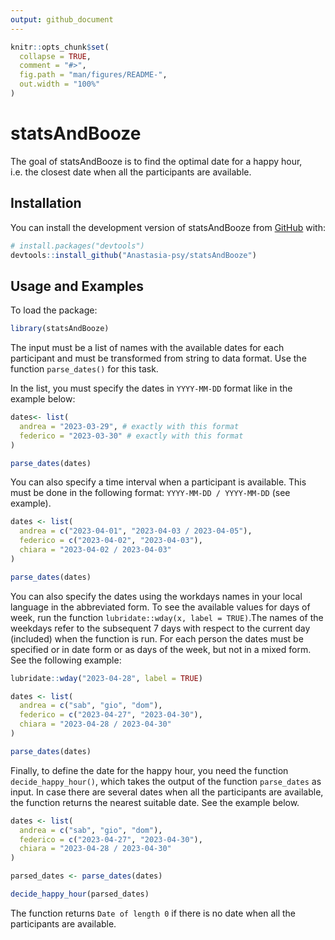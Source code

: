 ```yaml
---
output: github_document
---
```


<!-- README.md is generated from README.Rmd. Please edit that file -->

```r
knitr::opts_chunk$set(
  collapse = TRUE,
  comment = "#>",
  fig.path = "man/figures/README-",
  out.width = "100%"
)
```

# statsAndBooze

<!-- badges: start -->
<!-- badges: end -->

The goal of statsAndBooze is to find the optimal date for a happy hour, i.e. the closest date when all the participants are available.

## Installation

You can install the development version of statsAndBooze from [GitHub](https://github.com/) with:

``` r
# install.packages("devtools")
devtools::install_github("Anastasia-psy/statsAndBooze")
```

## Usage and Examples

To load the package:

```r
library(statsAndBooze)
```

The input must be a list of names with the available dates for each participant and must be transformed from string to data format. Use the function `parse_dates()` for this task.

In the list, you must specify the dates in `YYYY-MM-DD` format like in the example below:
```r
dates<- list(
  andrea = "2023-03-29", # exactly with this format
  federico = "2023-03-30" # exactly with this format
)

parse_dates(dates)
```

You can also specify a time interval when a participant is available. This must be
done in the following format: `YYYY-MM-DD / YYYY-MM-DD` (see example).


```r
dates <- list(
  andrea = c("2023-04-01", "2023-04-03 / 2023-04-05"),
  federico = c("2023-04-02", "2023-04-03"),
  chiara = "2023-04-02 / 2023-04-03"
)

parse_dates(dates)
```

You can also specify the dates using the workdays names in your local language in the abbreviated form. To see the available values for days of week, run the function `lubridate::wday(x, label = TRUE)`.The names of the weekdays refer to the subsequent 7 days with respect to the current day (included) when the function is run. For each person the dates must be specified or in date form or as days of the week, but not in a mixed form. See the following example:
 
```r
lubridate::wday("2023-04-28", label = TRUE)

dates <- list(
  andrea = c("sab", "gio", "dom"),
  federico = c("2023-04-27", "2023-04-30"),
  chiara = "2023-04-28 / 2023-04-30"
)

parse_dates(dates)
```

Finally, to define the date for the happy hour, you need the function `decide_happy_hour()`, which takes the output of the function `parse_dates` as input. In case there are several dates when all the participants are available, the function returns the nearest suitable date. See the example below.

```r
dates <- list(
  andrea = c("sab", "gio", "dom"),
  federico = c("2023-04-27", "2023-04-30"),
  chiara = "2023-04-28 / 2023-04-30"
)

parsed_dates <- parse_dates(dates)

decide_happy_hour(parsed_dates)
```

The function returns `Date of length 0` if there is no date when all the participants are available.
